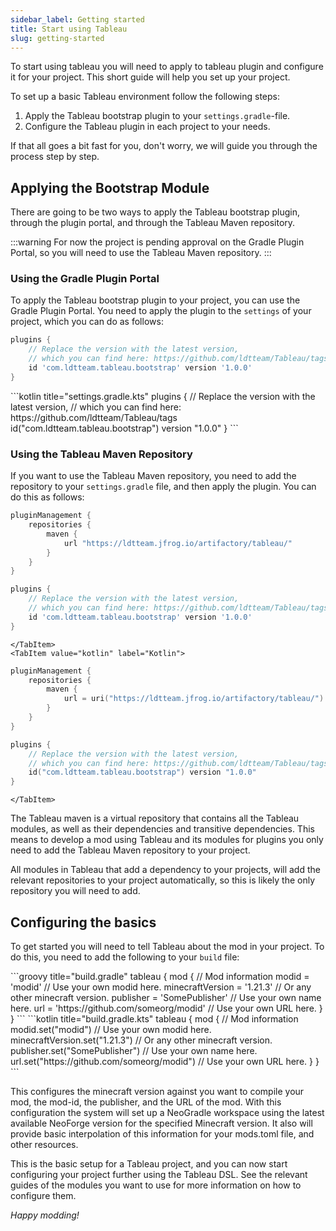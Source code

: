 ```yaml
---
sidebar_label: Getting started
title: Start using Tableau
slug: getting-started
---
```



To start using tableau you will need to apply to tableau plugin and configure it for your project.
This short guide will help you set up your project.

To set up a basic Tableau environment follow the following steps:
1. Apply the Tableau bootstrap plugin to your `settings.gradle`-file.
2. Configure the Tableau plugin in each project to your needs.

If that all goes a bit fast for you, don't worry, we will guide you through the process step by step.

## Applying the Bootstrap Module
There are going to be two ways to apply the Tableau bootstrap plugin, through the plugin portal, and through the Tableau Maven repository.

:::warning
For now the project is pending approval on the Gradle Plugin Portal, so you will need to use the Tableau Maven repository.
:::

### Using the Gradle Plugin Portal
To apply the Tableau bootstrap plugin to your project, you can use the Gradle Plugin Portal.
You need to apply the plugin to the `settings` of your project, which you can do as follows:
<Tabs groupId="gradle-code">
<TabItem value="groovy" label="Groovy">
```groovy title="settings.gradle"
plugins {
    // Replace the version with the latest version,
    // which you can find here: https://github.com/ldtteam/Tableau/tags
    id 'com.ldtteam.tableau.bootstrap' version '1.0.0'
}
```
</TabItem>
<TabItem value="kotlin" label="Kotlin">
```kotlin title="settings.gradle.kts"
plugins {
    // Replace the version with the latest version,
    // which you can find here: https://github.com/ldtteam/Tableau/tags
    id("com.ldtteam.tableau.bootstrap") version "1.0.0"
}
```
</TabItem>
</Tabs>

### Using the Tableau Maven Repository
If you want to use the Tableau Maven repository, you need to add the repository to your `settings.gradle` file, and then apply the plugin.
You can do this as follows:
<Tabs groupId="gradle-code">
    <TabItem value="groovy" label="Groovy">
```groovy title="settings.gradle"
pluginManagement {
    repositories {
        maven {
            url "https://ldtteam.jfrog.io/artifactory/tableau/"
        }
    }
}

plugins {
    // Replace the version with the latest version,
    // which you can find here: https://github.com/ldtteam/Tableau/tags
    id 'com.ldtteam.tableau.bootstrap' version '1.0.0'
}
```
    </TabItem>
    <TabItem value="kotlin" label="Kotlin">
```kotlin title="settings.gradle.kts"
pluginManagement {
    repositories {
        maven {
            url = uri("https://ldtteam.jfrog.io/artifactory/tableau/")
        }
    }
}

plugins {
    // Replace the version with the latest version,
    // which you can find here: https://github.com/ldtteam/Tableau/tags
    id("com.ldtteam.tableau.bootstrap") version "1.0.0"
}
```
    </TabItem>
</Tabs>

The Tableau maven is a virtual repository that contains all the Tableau modules, as well as their dependencies and transitive dependencies.
This means to develop a mod using Tableau and its modules for plugins you only need to add the Tableau Maven repository to your project.

All modules in Tableau that add a dependency to your projects, will add the relevant repositories to your project automatically, so this is likely the only repository you will need to add.

## Configuring the basics
To get started you will need to tell Tableau about the mod in your project.
To do this, you need to add the following to your `build` file:

<Tabs groupId="gradle-code">
    <TabItem value="groovy" label="Groovy">
```groovy title="build.gradle"
tableau {
    mod {
        // Mod information
        modid = 'modid' // Use your own modid here.
        minecraftVersion = '1.21.3' // Or any other minecraft version.
        publisher = 'SomePublisher' // Use your own name here.
        url = 'https://github.com/someorg/modid' // Use your own URL here.
    }
}
```
    </TabItem>
    <TabItem value="kotlin" label="Kotlin">
```kotlin title="build.gradle.kts"
tableau {
    mod {
        // Mod information
        modid.set("modid") // Use your own modid here.
        minecraftVersion.set("1.21.3") // Or any other minecraft version.
        publisher.set("SomePublisher") // Use your own name here.
        url.set("https://github.com/someorg/modid") // Use your own URL here.
    }
}
```
    </TabItem>
</Tabs>

This configures the minecraft version against you want to compile your mod, the mod-id, the publisher, and the URL of the mod.
With this configuration the system will set up a NeoGradle workspace using the latest available NeoForge version for the specified Minecraft version.
It also will provide basic interpolation of this information for your mods.toml file, and other resources.

This is the basic setup for a Tableau project, and you can now start configuring your project further using the Tableau DSL.
See the relevant guides of the modules you want to use for more information on how to configure them.

_Happy modding!_